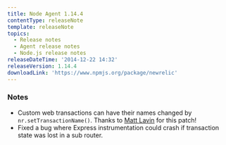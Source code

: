 ```yaml
---
title: Node Agent 1.14.4
contentType: releaseNote
template: releaseNote
topics:
  - Release notes
  - Agent release notes
  - Node.js release notes
releaseDateTime: '2014-12-22 14:32'
releaseVersion: 1.14.4
downloadLink: 'https://www.npmjs.org/package/newrelic'
---
```


### Notes

* Custom web transactions can have their names changed by `nr.setTransactionName()`. Thanks to [Matt Lavin](https://github.com/mdlavin) for this patch!
* Fixed a bug where Express instrumentation could crash if transaction state was lost in a sub router.
